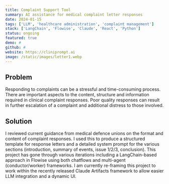 ```yaml
---
title: Complaint Support Tool
summary: AI assistance for medical complaint letter responses
date: 2024-01-15
tags: ['LLM', 'healthcare administration', 'complaint management']
stack: ['LangChain', 'Flowise', 'Claude', 'React', 'Python']
status: ongoing
featured: true
demo: #
github: #
website: https://cliniprompt.ai
image: /static/images/letter1.webp
---
```


## Problem

Responding to complaints can be a stressful and time-consuming process. There are important aspects to the content, structure and information required in clinical complaint responses. Poor quality responses can result in further escalation of a complaint and additional distress to those involved.

## Solution

I reviewed current guidance from medical defence unions on the format and content of complaint responses. I used this to produce a structured template for response letters and a detailed system prompt for the various sections (introduction, summary of events, issue 1/2/3, conclusion). This project has gone through various iterations including a LangChain-based approach in Flowise using both chatflows and multi-agent (conductor/worker) frameworks. I am currently re-framing this project to work within the recently released Claude Artifacts framework to allow easier LLM integration and a dynamic UI.
